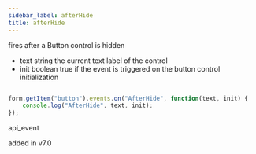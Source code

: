 ```yaml
---
sidebar_label: afterHide
title: afterHide
---
```



          


<Short>
 fires after a Button control is hidden


</Short>



- text     string  the current text label of the control
- init    boolean     true if the event is triggered on the button control initialization


~~~js

form.getItem("button").events.on("AfterHide", function(text, init) {
    console.log("AfterHide", text, init);
});


~~~
 api_event

<Descr>




</Descr>


 added in v7.0
